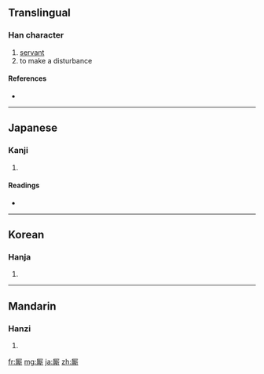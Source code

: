 {{also|廝}}
==Translingual==

===Han character===
{{Han char|rn=27|rad=厂|as=12|sn=14|four=|canj=一廿金中 (MTCL)}}

# [[servant]]
# to make a disturbance

====References====
* {{Han ref|kx=0163.010|dkj=03026|dj=0371.010|hdz=10077.130|uh=53AE|ud=21422}}

----

==Japanese==

===Kanji===
{{ja-kanji|grade=|rs=厂12}}

# {{defn|Japanese}}

====Readings====
* {{ja-readings|on=[[し]] (shi)|kun=[[こもの]] (komono)}}

----

==Korean==

===Hanja===
{{ko-hanja|hangeul=시|rv=si|mr=si}}

# {{defn|Korean}}

----

==Mandarin==

===Hanzi===
{{cmn-hanzi|tra=廝|pin=[[qiān]] ([[qian1]]), [[sī]] ([[si1]])|wg=ch'ien<sup>1</sup>, ssu<sup>1</sup>}}

# {{defn|Mandarin}}

[[fr:厮]]
[[mg:厮]]
[[ja:厮]]
[[zh:厮]]